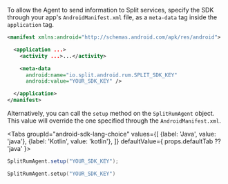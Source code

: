 
To allow the Agent to send information to Split services, specify the SDK through your app's `AndroidManifest.xml` file, as a `meta-data` tag inside the `application` tag.

```xml title="AndroidManifest initialization"
<manifest xmlns:android="http://schemas.android.com/apk/res/android">

  <application ...>
    <activity ...>...</activity>

    <meta-data
      android:name="io.split.android.rum.SPLIT_SDK_KEY"
      android:value="YOUR_SDK_KEY" />

  </application>
</manifest>
```

Alternatively, you can call the `setup` method on the `SplitRumAgent` object. This value will override the one specified through the `AndroidManifest.xml`.

<Tabs
  groupId="android-sdk-lang-choice"
  values={[
    {label: 'Java', value: 'java'},
    {label: 'Kotlin', value: 'kotlin'},
  ]} defaultValue={ props.defaultTab ?? 'java' }>
  <TabItem value="java">

```java
SplitRumAgent.setup("YOUR_SDK_KEY");
```

  </TabItem>
  <TabItem value="kotlin">

```kotlin
SplitRumAgent.setup("YOUR_SDK_KEY")
```

  </TabItem>
</Tabs>